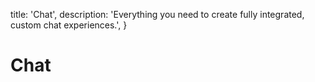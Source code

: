 
  title: 'Chat',
  description:
    'Everything you need to create fully integrated, custom chat experiences.',
}

# Chat

<Chat />
